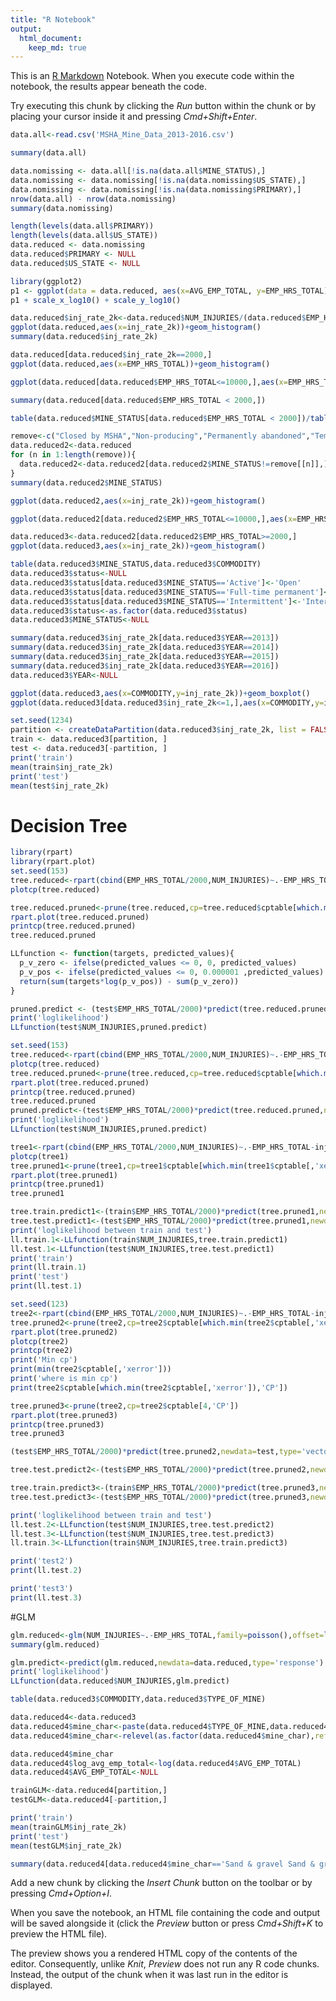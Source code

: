```yaml
---
title: "R Notebook"
output:
  html_document:
    keep_md: true
---
```


This is an [R Markdown](http://rmarkdown.rstudio.com) Notebook. When you execute code within the notebook, the results appear beneath the code. 

Try executing this chunk by clicking the *Run* button within the chunk or by placing your cursor inside it and pressing *Cmd+Shift+Enter*. 

```r
data.all<-read.csv('MSHA_Mine_Data_2013-2016.csv')
```

```r
summary(data.all)
```

```r
data.nomissing <- data.all[!is.na(data.all$MINE_STATUS),]
data.nomissing <- data.nomissing[!is.na(data.nomissing$US_STATE),]
data.nomissing <- data.nomissing[!is.na(data.nomissing$PRIMARY),]
nrow(data.all) - nrow(data.nomissing)
summary(data.nomissing)
```

```r
length(levels(data.all$PRIMARY))
length(levels(data.all$US_STATE))
data.reduced <- data.nomissing
data.reduced$PRIMARY <- NULL
data.reduced$US_STATE <- NULL
```

```r
library(ggplot2)
p1 <- ggplot(data = data.reduced, aes(x=AVG_EMP_TOTAL, y=EMP_HRS_TOTAL)) + geom_point()
p1 + scale_x_log10() + scale_y_log10()
```

```r
data.reduced$inj_rate_2k<-data.reduced$NUM_INJURIES/(data.reduced$EMP_HRS_TOTAL/2000)
ggplot(data.reduced,aes(x=inj_rate_2k))+geom_histogram()
summary(data.reduced$inj_rate_2k)
```

```r
data.reduced[data.reduced$inj_rate_2k==2000,]
ggplot(data.reduced,aes(x=EMP_HRS_TOTAL))+geom_histogram()
```

```r
ggplot(data.reduced[data.reduced$EMP_HRS_TOTAL<=10000,],aes(x=EMP_HRS_TOTAL))+geom_histogram()
```

```r
summary(data.reduced[data.reduced$EMP_HRS_TOTAL < 2000,])
```

```r
table(data.reduced$MINE_STATUS[data.reduced$EMP_HRS_TOTAL < 2000])/table(data.reduced$MINE_STATUS)
```

```r
remove<-c("Closed by MSHA","Non-producing","Permanently abandoned","Temporarily closed")
data.reduced2<-data.reduced
for (n in 1:length(remove)){
  data.reduced2<-data.reduced2[data.reduced2$MINE_STATUS!=remove[[n]],]
}
summary(data.reduced2$MINE_STATUS)
```

```r
ggplot(data.reduced2,aes(x=inj_rate_2k))+geom_histogram()
```

```r
ggplot(data.reduced2[data.reduced2$EMP_HRS_TOTAL<=10000,],aes(x=EMP_HRS_TOTAL))+geom_histogram()
```

```r
data.reduced3<-data.reduced2[data.reduced2$EMP_HRS_TOTAL>=2000,]
ggplot(data.reduced3,aes(x=inj_rate_2k))+geom_histogram()
```

```r
table(data.reduced3$MINE_STATUS,data.reduced3$COMMODITY)
data.reduced3$status<-NULL
data.reduced3$status[data.reduced3$MINE_STATUS=='Active']<-'Open'
data.reduced3$status[data.reduced3$MINE_STATUS=='Full-time permanent']<-'Open'
data.reduced3$status[data.reduced3$MINE_STATUS=='Intermittent']<-'Intermittent'
data.reduced3$status<-as.factor(data.reduced3$status)
data.reduced3$MINE_STATUS<-NULL
```

```r
summary(data.reduced3$inj_rate_2k[data.reduced3$YEAR==2013])
summary(data.reduced3$inj_rate_2k[data.reduced3$YEAR==2014])
summary(data.reduced3$inj_rate_2k[data.reduced3$YEAR==2015])
summary(data.reduced3$inj_rate_2k[data.reduced3$YEAR==2016])
data.reduced3$YEAR<-NULL
```

```r
ggplot(data.reduced3,aes(x=COMMODITY,y=inj_rate_2k))+geom_boxplot()
ggplot(data.reduced3[data.reduced3$inj_rate_2k<=1,],aes(x=COMMODITY,y=inj_rate_2k))+geom_boxplot()
```

```r
set.seed(1234)
partition <- createDataPartition(data.reduced3$inj_rate_2k, list = FALSE, p = .75)
train <- data.reduced3[partition, ]
test <- data.reduced3[-partition, ]
print('train')
mean(train$inj_rate_2k)
print('test')
mean(test$inj_rate_2k)
```

# Decision Tree

```r
library(rpart)
library(rpart.plot)
set.seed(153)
tree.reduced<-rpart(cbind(EMP_HRS_TOTAL/2000,NUM_INJURIES)~.-EMP_HRS_TOTAL,data=train,method='poisson',control=rpart.control(minbucket=25,cp=0,maxdepth = 10))
plotcp(tree.reduced)
```

```r
tree.reduced.pruned<-prune(tree.reduced,cp=tree.reduced$cptable[which.min(tree.reduced$cptable[,'xerror']),'CP'])
rpart.plot(tree.reduced.pruned)
printcp(tree.reduced.pruned)
tree.reduced.pruned
```
```r
LLfunction <- function(targets, predicted_values){
  p_v_zero <- ifelse(predicted_values <= 0, 0, predicted_values)
  p_v_pos <- ifelse(predicted_values <= 0, 0.000001 ,predicted_values)
  return(sum(targets*log(p_v_pos)) - sum(p_v_zero))
}
```

```r
pruned.predict <- (test$EMP_HRS_TOTAL/2000)*predict(tree.reduced.pruned, newdata = test, type = "vector")
print('loglikelihood')
LLfunction(test$NUM_INJURIES,pruned.predict)
```

```r
set.seed(153)
tree.reduced<-rpart(cbind(EMP_HRS_TOTAL/2000,NUM_INJURIES)~.-EMP_HRS_TOTAL-inj_rate_2k,data=train,method='poisson',control=rpart.control(minbucket = 25,cp=0,maxdepth = 10))
plotcp(tree.reduced)
tree.reduced.pruned<-prune(tree.reduced,cp=tree.reduced$cptable[which.min(tree.reduced$cptable[,'xerror']),'CP'])
rpart.plot(tree.reduced.pruned)
printcp(tree.reduced.pruned)
tree.reduced.pruned
pruned.predict<-(test$EMP_HRS_TOTAL/2000)*predict(tree.reduced.pruned,newdata=test,type='vector')
print('loglikelihood')
LLfunction(test$NUM_INJURIES,pruned.predict)
```
```r
tree1<-rpart(cbind(EMP_HRS_TOTAL/2000,NUM_INJURIES)~.-EMP_HRS_TOTAL-inj_rate_2k,data=train,method='poisson',control=rpart.control(minbucket=25,cp=.05,maxdepth=10))
plotcp(tree1)
tree.pruned1<-prune(tree1,cp=tree1$cptable[which.min(tree1$cptable[,'xerror']),'CP'])
rpart.plot(tree.pruned1)
printcp(tree.pruned1)
tree.pruned1

tree.train.predict1<-(train$EMP_HRS_TOTAL/2000)*predict(tree.pruned1,newdata=train,type='vector')
tree.test.predict1<-(test$EMP_HRS_TOTAL/2000)*predict(tree.pruned1,newdata=test,type='vector')
print('loglikelihood between train and test')
ll.train.1<-LLfunction(train$NUM_INJURIES,tree.train.predict1)
ll.test.1<-LLfunction(test$NUM_INJURIES,tree.test.predict1)
print('train')
print(ll.train.1)
print('test')
print(ll.test.1)
```
```r
set.seed(123)
tree2<-rpart(cbind(EMP_HRS_TOTAL/2000,NUM_INJURIES)~.-EMP_HRS_TOTAL-inj_rate_2k,data=train[,!(names(train)%in%'US_STATE')],method='poisson',control=rpart.control(minbucket = 25,cp=.0005,maxdepth=10))
tree.pruned2<-prune(tree2,cp=tree2$cptable[which.min(tree2$cptable[,'xerror']),'CP'])
rpart.plot(tree.pruned2)
plotcp(tree2)
printcp(tree2)
print('Min cp')
print(min(tree2$cptable[,'xerror']))
print('where is min cp')
print(tree2$cptable[which.min(tree2$cptable[,'xerror']),'CP'])
```

```r
tree.pruned3<-prune(tree2,cp=tree2$cptable[4,'CP'])
rpart.plot(tree.pruned3)
printcp(tree.pruned3)
tree.pruned3
```

```r
(test$EMP_HRS_TOTAL/2000)*predict(tree.pruned2,newdata=test,type='vector')
```

```r
tree.test.predict2<-(test$EMP_HRS_TOTAL/2000)*predict(tree.pruned2,newdata=test,type='vector')

tree.train.predict3<-(train$EMP_HRS_TOTAL/2000)*predict(tree.pruned3,newdata=test,type='vector')
tree.test.predict3<-(test$EMP_HRS_TOTAL/2000)*predict(tree.pruned3,newdata=test,type='vector')

print('loglikelihood between train and test')
ll.test.2<-LLfunction(test$NUM_INJURIES,tree.test.predict2)
ll.test.3<-LLfunction(test$NUM_INJURIES,tree.test.predict3)
ll.train.3<-LLfunction(train$NUM_INJURIES,tree.train.predict3)

print('test2')
print(ll.test.2)

print('test3')
print(ll.test.3)
```

#GLM

```r
glm.reduced<-glm(NUM_INJURIES~.-EMP_HRS_TOTAL,family=poisson(),offset=log(EMP_HRS_TOTAL/2000),data=data.reduced)
summary(glm.reduced)

glm.predict<-predict(glm.reduced,newdata=data.reduced,type='response')
print('loglikelihood')
LLfunction(data.reduced$NUM_INJURIES,glm.predict)
```

```r
table(data.reduced3$COMMODITY,data.reduced3$TYPE_OF_MINE)

data.reduced4<-data.reduced3
data.reduced4$mine_char<-paste(data.reduced4$TYPE_OF_MINE,data.reduced4$COMMODITY)
data.reduced4$mine_char<-relevel(as.factor(data.reduced4$mine_char),ref='Sand & gravel Sand & gravel')

data.reduced4$mine_char
data.reduced4$log_avg_emp_total<-log(data.reduced4$AVG_EMP_TOTAL)
data.reduced4$AVG_EMP_TOTAL<-NULL

trainGLM<-data.reduced4[partition,]
testGLM<-data.reduced4[-partition,]

print('train')
mean(trainGLM$inj_rate_2k)
print('test')
mean(testGLM$inj_rate_2k)

summary(data.reduced4[data.reduced4$mine_char=='Sand & gravel Sand & gravel',])


```

Add a new chunk by clicking the *Insert Chunk* button on the toolbar or by pressing *Cmd+Option+I*.

When you save the notebook, an HTML file containing the code and output will be saved alongside it (click the *Preview* button or press *Cmd+Shift+K* to preview the HTML file). 

The preview shows you a rendered HTML copy of the contents of the editor. Consequently, unlike *Knit*, *Preview* does not run any R code chunks. Instead, the output of the chunk when it was last run in the editor is displayed.

